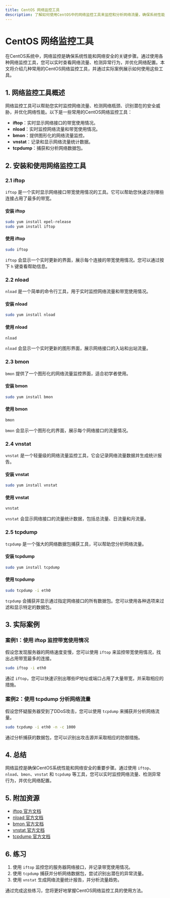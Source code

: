 ```yaml
---
title: CentOS 网络监控工具
description: 了解如何使用CentOS中的网络监控工具来监控和分析网络流量，确保系统性能和安全性。
---
```


# CentOS 网络监控工具

在CentOS系统中，网络监控是确保系统性能和网络安全的关键步骤。通过使用各种网络监控工具，您可以实时查看网络流量、检测异常行为，并优化网络配置。本文将介绍几种常用的CentOS网络监控工具，并通过实际案例展示如何使用这些工具。

## 1. 网络监控工具概述

网络监控工具可以帮助您实时监控网络流量、检测网络瓶颈、识别潜在的安全威胁，并优化网络性能。以下是一些常用的CentOS网络监控工具：

- **iftop**：实时显示网络接口的带宽使用情况。
- **nload**：实时监控网络流量和带宽使用情况。
- **bmon**：提供图形化的网络流量监控。
- **vnstat**：记录和显示网络流量统计数据。
- **tcpdump**：捕获和分析网络数据包。

## 2. 安装和使用网络监控工具

### 2.1 iftop

`iftop` 是一个实时显示网络接口带宽使用情况的工具。它可以帮助您快速识别哪些连接占用了最多的带宽。

#### 安装 iftop

```bash
sudo yum install epel-release
sudo yum install iftop
```

#### 使用 iftop

```bash
sudo iftop
```

`iftop` 会显示一个实时更新的界面，展示每个连接的带宽使用情况。您可以通过按下 `h` 键查看帮助信息。

### 2.2 nload

`nload` 是一个简单的命令行工具，用于实时监控网络流量和带宽使用情况。

#### 安装 nload

```bash
sudo yum install nload
```

#### 使用 nload

```bash
nload
```

`nload` 会显示一个实时更新的图形界面，展示网络接口的入站和出站流量。

### 2.3 bmon

`bmon` 提供了一个图形化的网络流量监控界面，适合初学者使用。

#### 安装 bmon

```bash
sudo yum install bmon
```

#### 使用 bmon

```bash
bmon
```

`bmon` 会显示一个图形化的界面，展示每个网络接口的流量情况。

### 2.4 vnstat

`vnstat` 是一个轻量级的网络流量监控工具，它会记录网络流量数据并生成统计报告。

#### 安装 vnstat

```bash
sudo yum install vnstat
```

#### 使用 vnstat

```bash
vnstat
```

`vnstat` 会显示网络接口的流量统计数据，包括总流量、日流量和月流量。

### 2.5 tcpdump

`tcpdump` 是一个强大的网络数据包捕获工具，可以帮助您分析网络流量。

#### 安装 tcpdump

```bash
sudo yum install tcpdump
```

#### 使用 tcpdump

```bash
sudo tcpdump -i eth0
```

`tcpdump` 会捕获并显示通过指定网络接口的所有数据包。您可以使用各种选项来过滤和显示特定的数据包。

## 3. 实际案例

### 案例1：使用 iftop 监控带宽使用情况

假设您发现服务器的网络速度变慢，您可以使用 `iftop` 来监控带宽使用情况，找出占用带宽最多的连接。

```bash
sudo iftop -i eth0
```

通过 `iftop`，您可以快速识别出哪些IP地址或端口占用了大量带宽，并采取相应的措施。

### 案例2：使用 tcpdump 分析网络流量

假设您怀疑服务器受到了DDoS攻击，您可以使用 `tcpdump` 来捕获并分析网络流量。

```bash
sudo tcpdump -i eth0 -n -c 1000
```

通过分析捕获的数据包，您可以识别出攻击源并采取相应的防御措施。

## 4. 总结

网络监控是确保CentOS系统性能和网络安全的重要步骤。通过使用 `iftop`、`nload`、`bmon`、`vnstat` 和 `tcpdump` 等工具，您可以实时监控网络流量、检测异常行为，并优化网络配置。

## 5. 附加资源

- [iftop 官方文档](https://www.ex-parrot.com/~pdw/iftop/)
- [nload 官方文档](https://github.com/rolandriegel/nload)
- [bmon 官方文档](https://github.com/tgraf/bmon)
- [vnstat 官方文档](https://humdi.net/vnstat/)
- [tcpdump 官方文档](https://www.tcpdump.org/)

## 6. 练习

1. 使用 `iftop` 监控您的服务器网络接口，并记录带宽使用情况。
2. 使用 `tcpdump` 捕获并分析网络数据包，尝试识别出潜在的异常流量。
3. 使用 `vnstat` 生成网络流量统计报告，并分析流量趋势。

通过完成这些练习，您将更好地掌握CentOS网络监控工具的使用方法。